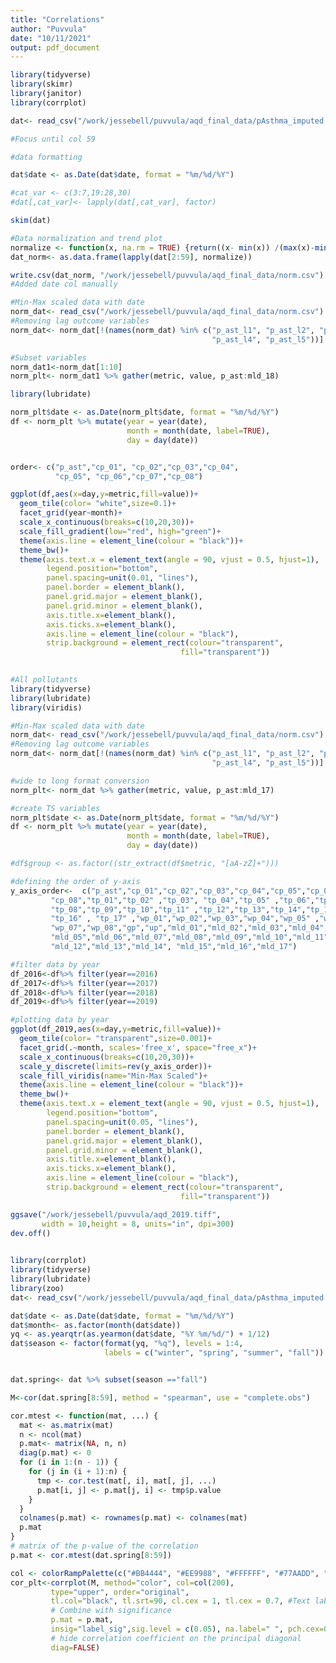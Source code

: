 ```yaml
---
title: "Correlations"
author: "Puvvula"
date: "10/11/2021"
output: pdf_document
---
```


```r
library(tidyverse)
library(skimr)
library(janitor)
library(corrplot)

dat<- read_csv("/work/jessebell/puvvula/aqd_final_data/pAsthma_imputed.csv")

#Focus until col 59

```

```r
#data formatting

dat$date <- as.Date(dat$date, format = "%m/%d/%Y")

#cat_var <- c(3:7,19:28,30)
#dat[,cat_var]<- lapply(dat[,cat_var], factor)

skim(dat)
```

```r
#Data normalization and trend plot
normalize <- function(x, na.rm = TRUE) {return((x- min(x)) /(max(x)-min(x)))}
dat_norm<- as.data.frame(lapply(dat[2:59], normalize))

write.csv(dat_norm, "/work/jessebell/puvvula/aqd_final_data/norm.csv")
#Added date col manually

#Min-Max scaled data with date
norm_dat<- read_csv("/work/jessebell/puvvula/aqd_final_data/norm.csv")
#Removing lag outcome variables
norm_dat<- norm_dat[!(names(norm_dat) %in% c("p_ast_l1", "p_ast_l2", "p_ast_l3",
                                             "p_ast_l4", "p_ast_l5"))]

#Subset variables
norm_dat1<-norm_dat[1:10]
norm_plt<- norm_dat1 %>% gather(metric, value, p_ast:mld_18) 

library(lubridate)

norm_plt$date <- as.Date(norm_plt$date, format = "%m/%d/%Y")
df <- norm_plt %>% mutate(year = year(date),
                          month = month(date, label=TRUE),
                          day = day(date))


order<- c("p_ast","cp_01", "cp_02","cp_03","cp_04",
          "cp_05", "cp_06","cp_07","cp_08")

ggplot(df,aes(x=day,y=metric,fill=value))+
  geom_tile(color= "white",size=0.1)+ 
  facet_grid(year~month)+
  scale_x_continuous(breaks=c(10,20,30))+
  scale_fill_gradient(low="red", high="green")+
  theme(axis.line = element_line(colour = "black"))+
  theme_bw()+ 
  theme(axis.text.x = element_text(angle = 90, vjust = 0.5, hjust=1),
        legend.position="bottom",
        panel.spacing=unit(0.01, "lines"),
        panel.border = element_blank(),
        panel.grid.major = element_blank(),
        panel.grid.minor = element_blank(),
        axis.title.x=element_blank(),
        axis.ticks.x=element_blank(),
        axis.line = element_line(colour = "black"),
        strip.background = element_rect(colour="transparent", 
                                      fill="transparent"))
  
```


```r
#All pollutants
library(tidyverse)
library(lubridate)
library(viridis)

#Min-Max scaled data with date
norm_dat<- read_csv("/work/jessebell/puvvula/aqd_final_data/norm.csv")
#Removing lag outcome variables
norm_dat<- norm_dat[!(names(norm_dat) %in% c("p_ast_l1", "p_ast_l2", "p_ast_l3",
                                             "p_ast_l4", "p_ast_l5"))]

#wide to long format conversion
norm_plt<- norm_dat %>% gather(metric, value, p_ast:mld_17) 

#create TS variables
norm_plt$date <- as.Date(norm_plt$date, format = "%m/%d/%Y")
df <- norm_plt %>% mutate(year = year(date),
                          month = month(date, label=TRUE),
                          day = day(date))

#df$group <- as.factor((str_extract(df$metric, "[aA-zZ]+")))

#defining the order of y-axis
y_axis_order<-  c("p_ast","cp_01","cp_02","cp_03","cp_04","cp_05","cp_06","cp_07",
         "cp_08","tp_01","tp_02" ,"tp_03", "tp_04","tp_05" ,"tp_06","tp_07",
         "tp_08","tp_09","tp_10","tp_11" ,"tp_12","tp_13","tp_14","tp_15",
         "tp_16" , "tp_17" ,"wp_01","wp_02","wp_03","wp_04","wp_05" ,"wp_06",
         "wp_07","wp_08","gp","up","mld_01","mld_02","mld_03","mld_04",
         "mld_05","mld_06","mld_07","mld_08","mld_09","mld_10","mld_11",
         "mld_12","mld_13","mld_14", "mld_15","mld_16","mld_17")

#filter data by year
df_2016<-df%>% filter(year==2016)
df_2017<-df%>% filter(year==2017)
df_2018<-df%>% filter(year==2018)
df_2019<-df%>% filter(year==2019)

#plotting data by year
ggplot(df_2019,aes(x=day,y=metric,fill=value))+
  geom_tile(color= "transparent",size=0.001)+ 
  facet_grid(.~month, scales='free_x', space="free_x")+
  scale_x_continuous(breaks=c(10,20,30))+
  scale_y_discrete(limits=rev(y_axis_order))+
  scale_fill_viridis(name="Min-Max Scaled")+
  theme(axis.line = element_line(colour = "black"))+
  theme_bw()+ 
  theme(axis.text.x = element_text(angle = 90, vjust = 0.5, hjust=1),
        legend.position="bottom",
        panel.spacing=unit(0.05, "lines"),
        panel.border = element_blank(),
        panel.grid.major = element_blank(),
        panel.grid.minor = element_blank(),
        axis.title.x=element_blank(),
        axis.ticks.x=element_blank(),
        axis.line = element_line(colour = "black"),
        strip.background = element_rect(colour="transparent", 
                                      fill="transparent"))

ggsave("/work/jessebell/puvvula/aqd_2019.tiff", 
       width = 10,height = 8, units="in", dpi=300)
dev.off()
  
```



```r
library(corrplot)
library(tidyverse)
library(lubridate)
library(zoo)
dat<- read_csv("/work/jessebell/puvvula/aqd_final_data/pAsthma_imputed.csv")

dat$date <- as.Date(dat$date, format = "%m/%d/%Y")
dat$month<- as.factor(month(dat$date))
yq <- as.yearqtr(as.yearmon(dat$date, "%Y %m/%d/") + 1/12)
dat$season <- factor(format(yq, "%q"), levels = 1:4,
                     labels = c("winter", "spring", "summer", "fall"))


dat.spring<- dat %>% subset(season =="fall")

M<-cor(dat.spring[8:59], method = "spearman", use = "complete.obs")

cor.mtest <- function(mat, ...) {
  mat <- as.matrix(mat)
  n <- ncol(mat)
  p.mat<- matrix(NA, n, n)
  diag(p.mat) <- 0
  for (i in 1:(n - 1)) {
    for (j in (i + 1):n) {
      tmp <- cor.test(mat[, i], mat[, j], ...)
      p.mat[i, j] <- p.mat[j, i] <- tmp$p.value
    }
  }
  colnames(p.mat) <- rownames(p.mat) <- colnames(mat)
  p.mat
}
# matrix of the p-value of the correlation
p.mat <- cor.mtest(dat.spring[8:59])

col <- colorRampPalette(c("#BB4444", "#EE9988", "#FFFFFF", "#77AADD", "#4477AA"))
cor_plt<-corrplot(M, method="color", col=col(200),  
         type="upper", order="original",
         tl.col="black", tl.srt=90, cl.cex = 1, tl.cex = 0.7, #Text label color and rotation
         # Combine with significance
         p.mat = p.mat, 
         insig="label_sig",sig.level = c(0.05), na.label=" ", pch.cex=0.8,
         # hide correlation coefficient on the principal diagonal
         diag=FALSE)


```



